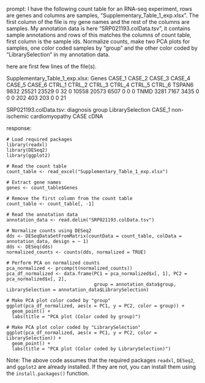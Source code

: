prompt:
I have the following count table for an RNA-seq experiment, rows are genes and columns are samples, "Supplementary_Table_1_exp.xlsx". The first column of the file is my gene names and the rest of the columns are samples. My annotation data is here  "SRP021193.colData.tsv", it contains sample annotations and rows of this matches the columns of count table, first column is the sample ids. Normalize counts, make two PCA plots for samples, one color coded samples by "group" and the other color coded by "LibrarySelection" in my annotation data.

here are first few lines of the file(s).

Supplementary_Table_1_exp.xlsx:
Genes	CASE_1	CASE_2	CASE_3	CASE_4	CASE_5	CASE_6	CTRL_1	CTRL_2	CTRL_3	CTRL_4	CTRL_5	CTRL_6
TSPAN6	9832	25521	23529	0	32	0	10558	20573	6507	0	0	 0
TNMD	3281	 7167	 3435	0	 0	0	  202	  403	 203	0	0	21


SRP021193.colData.tsv:
diagnosis	group	LibrarySelection
CASE_1	non-ischemic cardiomyopathy	CASE	cDNA


response:
```
# Load required packages
library(readxl)
library(DESeq2)
library(ggplot2)

# Read the count table
count_table <- read_excel("Supplementary_Table_1_exp.xlsx")

# Extract gene names
genes <- count_table$Genes

# Remove the first column from the count table
count_table <- count_table[, -1]

# Read the annotation data
annotation_data <- read.delim("SRP021193.colData.tsv")

# Normalize counts using DESeq2
dds <- DESeqDataSetFromMatrix(countData = count_table, colData = annotation_data, design = ~ 1)
dds <- DESeq(dds)
normalized_counts <- counts(dds, normalized = TRUE)

# Perform PCA on normalized counts
pca_normalized <- prcomp(t(normalized_counts))
pca_df_normalized <- data.frame(PC1 = pca_normalized$x[, 1], PC2 = pca_normalized$x[, 2], 
                                group = annotation_data$group, LibrarySelection = annotation_data$LibrarySelection)

# Make PCA plot color coded by "group"
ggplot(pca_df_normalized, aes(x = PC1, y = PC2, color = group)) + 
  geom_point() + 
  labs(title = "PCA plot (Color coded by group)")

# Make PCA plot color coded by "LibrarySelection"
ggplot(pca_df_normalized, aes(x = PC1, y = PC2, color = LibrarySelection)) + 
  geom_point() + 
  labs(title = "PCA plot (Color coded by LibrarySelection)")
```
Note: The above code assumes that the required packages `readxl`, `DESeq2`, and `ggplot2` are already installed. If they are not, you can install them using the `install.packages()` function.
